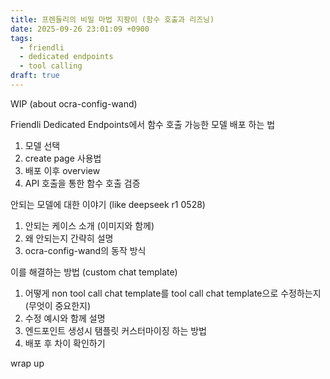```yaml
---
title: 프렌들리의 비밀 마법 지팡이 (함수 호출과 리즈닝)
date: 2025-09-26 23:01:09 +0900
tags:
  - friendli
  - dedicated endpoints
  - tool calling
draft: true
---
```


WIP (about ocra-config-wand)

Friendli Dedicated Endpoints에서 함수 호출 가능한 모델 배포 하는 법

1. 모델 선택
2. create page 사용법
3. 배포 이후 overview
4. API 호출을 통한 함수 호출 검증

안되는 모델에 대한 이야기 (like deepseek r1 0528)

1. 안되는 케이스 소개 (이미지와 함께)
2. 왜 안되는지 간략히 설명
3. ocra-config-wand의 동작 방식

이를 해결하는 방법 (custom chat template)

1. 어떻게 non tool call chat template를 tool call chat template으로 수정하는지 (무엇이 중요한지)
2. 수정 예시와 함께 설명
3. 엔드포인트 생성시 탬플릿 커스터마이징 하는 방법
4. 배포 후 차이 확인하기

wrap up
